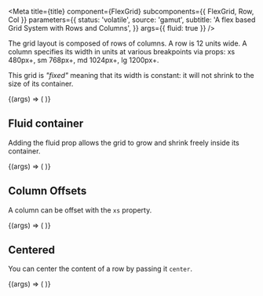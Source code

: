 
<Meta
  title={title}
  component={FlexGrid}
  subcomponents={{ FlexGrid, Row, Col }}
  parameters={{
    status: 'volatile',
    source: 'gamut',
    subtitle: 'A flex based Grid System with Rows and Columns',
  }}
  args={{ fluid: true }}
/>

The grid layout is composed of rows of columns. A row is 12 units wide. A
column specifies its width in units at various breakpoints via props: xs
480px+, sm 768px+, md 1024px+, lg 1200px+.

This grid is _"fixed"_ meaning that its width is constant: it will
not shrink to the size of its container.

<Canvas>
  <Story name="Fixed Grid Default">
    {(args) => (
      <FlexGrid {...defaultGridProps} {...args}>
        <Row>
          <Col xs={12} sm={3} md={2} lg={1}>
            <ExampleBox />
          </Col>
          <Col xs={6} sm={6} md={8} lg={10}>
            <ExampleBox />
          </Col>
          <Col xs={6} sm={3} md={2} lg={1}>
            <ExampleBox />
          </Col>
        </Row>
        <Row>
          <Col xs={12} sm={2}>
            <ExampleBox />
          </Col>
          <Col xs={12} sm={2}>
            <ExampleBox />
          </Col>
          <Col xs={12} sm={2}>
            <ExampleBox />
          </Col>
          <Col xs={12} sm={2}>
            <ExampleBox />
          </Col>
          <Col xs={12} sm={2}>
            <ExampleBox />
          </Col>
          <Col xs={12} sm={2}>
            <ExampleBox />
          </Col>
        </Row>
      </FlexGrid>
    )}
  </Story>
</Canvas>

<Props story="Fixed Grid Default" />

## Fluid container

Adding the fluid prop allows the grid to grow and shrink freely inside its
container.

<Canvas>
  <Story name="Fluid Container">
    {(args) => (
      <FlexGrid {...defaultGridProps} fluid>
        <Row>
          <Col xs={12} sm={3} md={2} lg={1}>
            <ExampleBox />
          </Col>
          <Col xs={6} sm={6} md={8} lg={10}>
            <ExampleBox />
          </Col>
          <Col xs={6} sm={3} md={2} lg={1}>
            <ExampleBox />
          </Col>
        </Row>
        <Row>
          <Col xs={12} sm={2}>
            <ExampleBox />
          </Col>
          <Col xs={12} sm={2}>
            <ExampleBox />
          </Col>
          <Col xs={12} sm={2}>
            <ExampleBox />
          </Col>
          <Col xs={12} sm={2}>
            <ExampleBox />
          </Col>
          <Col xs={12} sm={2}>
            <ExampleBox />
          </Col>
          <Col xs={12} sm={2}>
            <ExampleBox />
          </Col>
        </Row>
      </FlexGrid>
    )}
  </Story>
</Canvas>

## Column Offsets

A column can be offset with the `xs` property.

<Canvas>
  <Story name="Column Offsets">
    {(args) => (
      <FlexGrid fluid {...defaultGridProps}>
        <Row>
          <Col xsOffset={11} xs={1}>
            <ExampleBox />
          </Col>
          <Col xsOffset={10} xs={2}>
            <ExampleBox />
          </Col>
          <Col xsOffset={9} xs={3}>
            <ExampleBox />
          </Col>
          <Col xsOffset={8} xs={4}>
            <ExampleBox />
          </Col>
          <Col xsOffset={7} xs={5}>
            <ExampleBox />
          </Col>
          <Col xsOffset={6} xs={6}>
            <ExampleBox />
          </Col>
          <Col xsOffset={5} xs={7}>
            <ExampleBox />
          </Col>
          <Col xsOffset={4} xs={8}>
            <ExampleBox />
          </Col>
          <Col xsOffset={3} xs={9}>
            <ExampleBox />
          </Col>
          <Col xsOffset={2} xs={10}>
            <ExampleBox />
          </Col>
          <Col xsOffset={1} xs={11}>
            <ExampleBox />
          </Col>
        </Row>
      </FlexGrid>
    )}
  </Story>
</Canvas>

## Centered

You can center the content of a row by passing it `center`.

<Canvas>
  <Story name="Centered">
    {(args) => (
      <FlexGrid fluid {...defaultGridProps}>
        <Row>
          <Col xs={12}>
            <Row center="xs">
              <Col xs={6}>
                <ExampleBox />
              </Col>
            </Row>
          </Col>
        </Row>
      </FlexGrid>
    )}
  </Story>
</Canvas>
